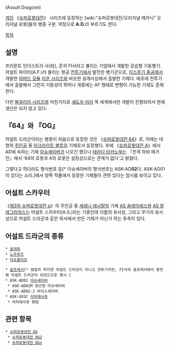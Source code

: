{{{+1 アサルト・ドラグーン}}} (Assult Dragoon)

[[게임]] 《[[슈퍼로봇대전]]》 시리즈에 등장하는 [wiki:"슈퍼로봇대전/오리지널 메카닉" 오리지널 로봇]들의 병종 구분. 약칭으로 '''A.D.'''라 부르기도 한다.

[[목차]]
== 설명 ==
프리몬트 인더스트리 사(社), 흔히 FI사라고 불리는 기업에서 개발한 강습형 기동병기. 어설트 파이터(A.F.)라 불리는 항공 [[전투기]]에서 발전한 병기군으로, [[이스루기 중공]]에서 개발한 [[아머드 모듈]] [[리온 시리즈]]와 비슷한 설계사상에서 출발한 기체다. 애초에 전투기에서 출발해서 그런지 기동성이 뛰어나 개중에는 AF 형태로 변형이 가능한 기체도 존재한다.

다만 [[발큐리아 시리즈]]와 마찬가지로 [[섀도우 미러]] 쪽 세계에서만 개발이 진행되어서 현재 생산은 되지 않고 있다.

== 『64』와 『OG』 ==
어설트 드라군이라는 병종이 처음으로 등장한 것은 《[[슈퍼로봇대전 64]]》로, 이때는 네 명의 [[주인공]] 중 [[아크라이트 블루]]의 기체로서 등장했다. 후에 《[[슈퍼로봇대전 A]]》에서 AD에 속하는 기체 [[아슈세이버]]가 나오긴 했으나 [[테라다 타카노부]]는 『전격 하비 매거진』에서 '64의 로봇과 A의 로봇은 설정상으로는 관계가 없다'고 밝혔다.

그렇다고 하더라도 형식번호 등[* 아슈세이버의 형식번호는 ASK-AD'''02'''다. ASK-AD01이 있다는 소리.]에서 양쪽 작품에서 등장한 기체들이 관련 있다는 암시를 보이고 있다.

== 어설트 스카우터 ==
《[[제3차 슈퍼로봇대전 α]]》의 주인공 중 [[세레나 레시탈]]의 기체 [[AS 솔레아레스]]와 [[AS 알레그리아스]]는 어설트 스카우터(A.S.)라는 기종인데 이름의 유사성, 그리고 무기의 유사성으로 어설트 드라군과 같은 회사에서 만든 기체가 아닌가 하는 추측이 있다.

== 어설트 드라군의 종류 ==
 * [[솔데파]]
 * [[노우루즈]]
 * [[아슈클리프]]

 * [[솔프레서]][* 엄밀히 따지면 어설트 드라군이 아니고 전투기지만, FI사의 솔프레서에서 발전해 어설트 드라군이 되었으므로 명시.]
 * ASK-AD02 [[아슈세이버]]
  * ASK-AD02M 양산형 아슈세이버
  * ASK-AD02-2 바이스세이버
 * ASK-G03C [[라피에사쥬]]
  * 라피에사쥬 팬텀

== 관련 항목 ==
 * [[슈퍼로봇대전 OG]]
  * [[슈퍼로봇대전 OG2]]
  * [[슈퍼로봇대전 OGs]]
